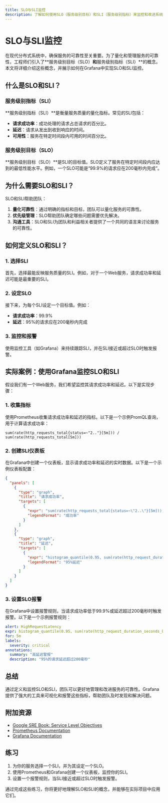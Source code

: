 ```yaml
---
title: SLO与SLI监控
description: 了解如何使用SLO（服务级别目标）和SLI（服务级别指标）来监控和改进系统的可靠性。本文适合初学者，将逐步讲解这些概念，并提供实际案例和代码示例。
---
```


# SLO与SLI监控

在现代分布式系统中，确保服务的可靠性至关重要。为了量化和管理服务的可靠性，工程师们引入了**服务级别目标（SLO）**和**服务级别指标（SLI）**的概念。本文将详细介绍这些概念，并展示如何在Grafana中实现SLO和SLI监控。

## 什么是SLO和SLI？

### 服务级别指标（SLI）

**服务级别指标（SLI）**是衡量服务质量的量化指标。常见的SLI包括：

- **请求成功率**：成功处理的请求占总请求的百分比。
- **延迟**：请求从发出到收到响应的时间。
- **可用性**：服务在特定时间段内可用的时间百分比。

### 服务级别目标（SLO）

**服务级别目标（SLO）**是SLI的目标值。SLO定义了服务在特定时间段内应达到的最低性能水平。例如，一个SLO可能是“99.9%的请求应在200毫秒内完成”。

## 为什么需要SLO和SLI？

SLO和SLI帮助团队：

1. **量化可靠性**：通过明确的指标和目标，团队可以量化服务的可靠性。
2. **优先级管理**：SLO帮助团队确定哪些问题需要优先解决。
3. **沟通工具**：SLO和SLI为团队和利益相关者提供了一个共同的语言来讨论服务的可靠性。

## 如何定义SLO和SLI？

### 1. 选择SLI

首先，选择最能反映服务质量的SLI。例如，对于一个Web服务，请求成功率和延迟可能是最重要的SLI。

### 2. 设定SLO

接下来，为每个SLI设定一个目标值。例如：

- **请求成功率**：99.9%
- **延迟**：95%的请求应在200毫秒内完成

### 3. 监控和报警

使用监控工具（如Grafana）来持续跟踪SLI，并在SLI接近或超过SLO时触发报警。

## 实际案例：使用Grafana监控SLO和SLI

假设我们有一个Web服务，我们希望监控其请求成功率和延迟。以下是实现步骤：

### 1. 收集指标

使用Prometheus收集请求成功率和延迟的指标。以下是一个示例PromQL查询，用于计算请求成功率：

```promql
sum(rate(http_requests_total{status=~"2.."}[5m])) / sum(rate(http_requests_total[5m]))
```

### 2. 创建SLI仪表板

在Grafana中创建一个仪表板，显示请求成功率和延迟的实时数据。以下是一个示例仪表板配置：

```json
{
  "panels": [
    {
      "type": "graph",
      "title": "请求成功率",
      "targets": [
        {
          "expr": "sum(rate(http_requests_total{status=~\"2..\"}[5m])) / sum(rate(http_requests_total[5m]))",
          "legendFormat": "成功率"
        }
      ]
    },
    {
      "type": "graph",
      "title": "延迟",
      "targets": [
        {
          "expr": "histogram_quantile(0.95, sum(rate(http_request_duration_seconds_bucket[5m])) by (le))",
          "legendFormat": "95%延迟"
        }
      ]
    }
  ]
}
```

### 3. 设置SLO报警

在Grafana中设置报警规则，当请求成功率低于99.9%或延迟超过200毫秒时触发报警。以下是一个示例报警规则：

```yaml
alert: HighRequestLatency
expr: histogram_quantile(0.95, sum(rate(http_request_duration_seconds_bucket[5m])) by (le)) > 0.2
for: 5m
labels:
  severity: critical
annotations:
  summary: "高延迟警报"
  description: "95%的请求延迟超过200毫秒"
```

## 总结

通过定义和监控SLO和SLI，团队可以更好地管理和改进服务的可靠性。Grafana提供了强大的工具来可视化和报警这些指标，帮助团队及时发现和解决问题。

## 附加资源

- [Google SRE Book: Service Level Objectives](https://sre.google/sre-book/service-level-objectives/)
- [Prometheus Documentation](https://prometheus.io/docs/)
- [Grafana Documentation](https://grafana.com/docs/)

## 练习

1. 为你的服务选择一个SLI，并为其设定一个SLO。
2. 使用Prometheus和Grafana创建一个仪表板，监控你的SLI。
3. 设置一个报警规则，当SLI接近或超过SLO时触发报警。

通过完成这些练习，你将更好地理解SLO和SLI的概念，并能够在实际项目中应用它们。